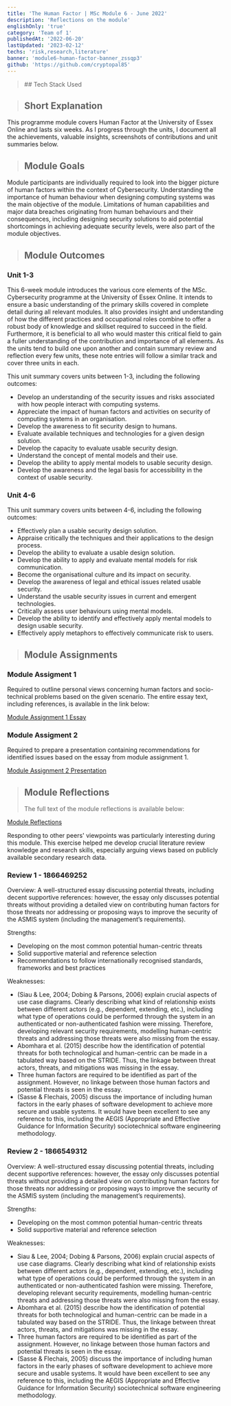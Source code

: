 ```yaml
---
title: 'The Human Factor | MSc Module 6 - June 2022'
description: 'Reflections on the module'
englishOnly: 'true'
category: 'Team of 1'
publishedAt: '2022-06-20'
lastUpdated: '2023-02-12'
techs: 'risk,research,literature'
banner: 'module6-human-factor-banner_zssqp3'
github: 'https://github.com/cryptopal85'
---
```


<blockquote className='with-icons'>
  ## Tech Stack Used
  <div class='not-prose mt-2'>
    <TechIcons techs={['risk', 'research', 'literature']} />
  </div>
</blockquote>

> ## Short Explanation

This programme module covers Human Factor at the University of Essex Online and lasts six weeks. As I progress through the units, I document all the achievements, valuable insights, screenshots of contributions and unit summaries below.

> ## Module Goals

Module participants are individually required to look into the bigger picture of human factors within the context of Cybersecurity. Understanding the importance of human behaviour when designing computing systems was the main objective of the module. Limitations of human capabilities and major data breaches originating from human behaviours and their consequences, including designing security solutions to aid potential shortcomings in achieving adequate security levels, were also part of the module objectives.

> ## Module Outcomes

### Unit 1-3

This 6-week module introduces the various core elements of the MSc. Cybersecurity programme at the University of Essex Online. It intends to ensure a basic understanding of the primary skills covered in complete detail during all relevant modules. It also provides insight and understanding of how the different practices and occupational roles combine to offer a robust body of knowledge and skillset required to succeed in the field. Furthermore, it is beneficial to all who would master this critical field to gain a fuller understanding of the contribution and importance of all elements. As the units tend to build one upon another and contain summary review and reflection every few units, these note entries will follow a similar track and cover three units in each.

This unit summary covers units between 1-3, including the following outcomes:

- Develop an understanding of the security issues and risks associated with how people interact with computing systems.
- Appreciate the impact of human factors and activities on security of computing systems in an organisation.
- Develop the awareness to fit security design to humans.
- Evaluate available techniques and technologies for a given design solution.
- Develop the capacity to evaluate usable security design.
- Understand the concept of mental models and their use.
- Develop the ability to apply mental models to usable security design.
- Develop the awareness and the legal basis for accessibility in the context of usable security.

### Unit 4-6

This unit summary covers units between 4-6, including the following outcomes:

- Effectively plan a usable security design solution.
- Appraise critically the techniques and their applications to the design process.
- Develop the ability to evaluate a usable design solution.
- Develop the ability to apply and evaluate mental models for risk communication.
- Become the organisational culture and its impact on security.
- Develop the awareness of legal and ethical issues related usable security.
- Understand the usable security issues in current and emergent technologies.
- Critically assess user behaviours using mental models.
- Develop the ability to identify and effectively apply mental models to design usable security.
- Effectively apply metaphors to effectively communicate risk to users.

> ## Module Assignments

### Module Assigment 1

Required to outline personal views concerning human factors and socio-technical problems based on the given scenario. The entire essay text, including references, is available in the link below:

[Module Assignment 1 Essay](https://drive.google.com/file/d/1JCz-mHI8uLbPBQHQlfjVUXFtkFWtPF2W/view?usp=share_link)

### Module Assigment 2

Required to prepare a presentation containing recommendations for identified issues based on the essay from module assignment 1.

[Module Assignment 2 Presentation](https://drive.google.com/file/d/1JL0vS5ZEYN9CxCuiMPPN45bujdVTbbPu/view?usp=share_link)

> ## Module Reflections
>
> The full text of the module reflections is available below:

[Module Reflections](https://drive.google.com/file/d/1JEn7dSoUjPoITBOqD90tdu8YzP5RkMdO/view?usp=share_link)

Responding to other peers' viewpoints was particularly interesting during this module. This exercise helped me develop crucial literature review knowledge and research skills, especially arguing views based on publicly available secondary research data.

### Review 1 - 1866469252

Overview:
A well-structured essay discussing potential threats, including decent supportive references: however, the essay only discusses potential threats without providing a detailed view on contributing human factors for those threats nor addressing or proposing ways to improve the security of the ASMIS system (including the management’s requirements).

Strengths:

- Developing on the most common potential human-centric threats
- Solid supportive material and reference selection
- Recommendations to follow internationally recognised standards, frameworks and best practices

Weaknesses:

- (Siau & Lee, 2004; Dobing & Parsons, 2006) explain crucial aspects of use case diagrams. Clearly describing what kind of relationship exists between different actors (e.g., dependent, extending, etc.), including what type of operations could be performed through the system in an authenticated or non-authenticated fashion were missing. Therefore, developing relevant security requirements, modelling human-centric threats and addressing those threats were also missing from the essay.
- Abomhara et al. (2015) describe how the identification of potential threats for both technological and human-centric can be made in a tabulated way based on the STRIDE. Thus, the linkage between threat actors, threats, and mitigations was missing in the essay.
- Three human factors are required to be identified as part of the assignment. However, no linkage between those human factors and potential threats is seen in the essay.
- (Sasse & Flechais, 2005) discuss the importance of including human factors in the early phases of software development to achieve more secure and usable systems. It would have been excellent to see any reference to this, including the AEGIS (Appropriate and Effective Guidance for Information Security) sociotechnical software engineering methodology.

### Review 2 - 1866549312

Overview:
A well-structured essay discussing potential threats, including decent supportive references: however, the essay only discusses potential threats without providing a detailed view on contributing human factors for those threats nor addressing or proposing ways to improve the security of the ASMIS system (including the management’s requirements).

Strengths:

- Developing on the most common potential human-centric threats
- Solid supportive material and reference selection

Weaknesses:

- Siau & Lee, 2004; Dobing & Parsons, 2006) explain crucial aspects of use case diagrams. Clearly describing what kind of relationship exists between different actors (e.g., dependent, extending, etc.), including what type of operations could be performed through the system in an authenticated or non-authenticated fashion were missing. Therefore, developing relevant security requirements, modelling human-centric threats and addressing those threats were also missing from the essay.
- Abomhara et al. (2015) describe how the identification of potential threats for both technological and human-centric can be made in a tabulated way based on the STRIDE. Thus, the linkage between threat actors, threats, and mitigations was missing in the essay.
- Three human factors are required to be identified as part of the assignment. However, no linkage between those human factors and potential threats is seen in the essay.
- (Sasse & Flechais, 2005) discuss the importance of including human factors in the early phases of software development to achieve more secure and usable systems. It would have been excellent to see any reference to this, including the AEGIS (Appropriate and Effective Guidance for Information Security) sociotechnical software engineering methodology.
